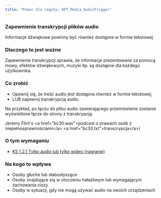 ```yaml
---
title: "Pomoc dla reguły: RPT_Media_AudioTrigger"
---
```


<div className="toolHelp">
<Row>
<Column colLg={16} colMd={8} colSm={4} className="toolHead">

### Zapewnienie transkrypcji plików audio

<div id="locLevel"></div>

Informacje dźwiękowe powinny być również dostępne w formie tekstowej

</Column>
</Row>
<Row>
<Column colLg={11} colMd={5} colSm={4} className="toolMain">

### Dlaczego to jest ważne

Zapewnienie transkrypcji sprawia, że informacje prezentowane za pomocą mowy, efektów dźwiękowych, muzyki itp. są dostępne dla każdego użytkownika.

<div id="locSnippet"></div>

### Co zrobić

* Upewnij się, że treść audio jest dostępna również w formie tekstowej;
* LUB zapewnij transkrypcję audio.

Na przykład, po łączu do pliku audio zawierającego przemówienie zostanie wyświetlone łącze do strony z transkrypcją:

<CodeSnippet type="multi" light={true}>    Jeremy Flint's &lt;a href="bc30.wav"&gt;podcast o prawach osób z niepełnosprawnościami&lt;/a&gt;
    &lt;a href="bc30.txt"&gt;transcrypcja&lt;/a&gt;)</CodeSnippet>

</Column>
<Column colLg={5} colMd={3} colSm={4} className="toolLeft">

### O tym wymaganiu

* [KS 1.2.1 Tylko audio lub tylko wideo (nagranie)](https://wcag.lepszyweb.pl/#audio-only-and-video-only-prerecorded)

### Na kogo to wpływa

 * Osoby głuche lub słabosłyszące
 * Osoby znajdujące się w otoczeniu hałaśliwym lub wymagającym zachowania ciszy
 * Osoby w sytuacji, gdy nie mogą używać audio na swoich urządzeniach
 
</Column>
</Row>
</div>

